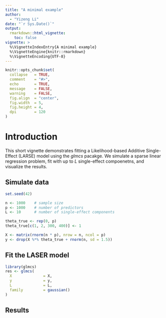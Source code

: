 ```yaml
---
title: "A minimal example"
author:
  - "Yizeng Li"
date: "`r Sys.Date()`"
output:
  rmarkdown::html_vignette:
    toc: false
vignette: >
  %\VignetteIndexEntry{A minimal example}
  %\VignetteEngine{knitr::rmarkdown}
  %\VignetteEncoding{UTF-8}
---
```


```r
knitr::opts_chunk$set(
  collapse   = TRUE,
  comment    = "#>",
  echo       = TRUE,
  message    = FALSE,
  warning    = FALSE,
  fig.align  = "center",
  fig.width  = 5,
  fig.height = 4,
  dpi        = 120
)
```

# Introduction

This short vignette demonstrates fitting a Likelihood-based Additive Single-Effect (LARSE) model using the *glmcs* pacakge. We simulate a sparse linear regression problem, fit with up to $L$ single-effect compoenetns, and visualize the results. 

## Simulate data

```r
set.seed(42)

n <- 1000    # sample size
p <- 1000    # number of predictors
L <- 10      # number of single-effect components

theta_true <- rep(0, p)
theta_true[c(1, 2, 300, 400)] <- 1

X <- matrix(rnorm(n * p), nrow = n, ncol = p)
y <- drop(X %*% theta_true + rnorm(n, sd = 1.5))
```

## Fit the LASER model

```r
library(glmcs)
res <- glmcs(
  X              = X,
  y              = y,
  L              = L,
  family         = gaussian()
)
```


## Results















